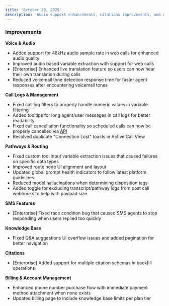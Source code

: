 ```yaml
---
title: 'October 20, 2025'
description: 'Audio support enhancements, citations improvements, and other platform updates'
---
```


### Improvements

**Voice & Audio**
- Added support for 48kHz audio sample rate in web calls for enhanced audio quality
- Improved audio based variable extraction with support for web calls
- [Enterprise] Enhanced live translation feature so users can now hear their own translation during calls
- Reduced voicemail tone detection response time for faster agent responses after encountering voicemail tones

**Call Logs & Management**
- Fixed call log filters to properly handle numeric values in variable filtering
- Added tooltips for long agent/user messages in call logs for better readability
- Fixed call cancellation functionality so scheduled calls can now be properly cancelled via [API](/api-v1/post/calls-id-stop)
- Resolved duplicate "Connection Lost" toasts in Active Call View

**Pathways & Routing**
- Fixed custom tool input variable extraction issues that caused failures on specific data types
- Improved route node UI alignment and layout
- Updated global prompt health indicators to follow latest platform guidelines
- Reduced model hallucinations when determining disposition tags
- Added toggle for excluding transcript/pathway logs from post call webhooks to help with payload size

**SMS Features**
- [Enterprise] Fixed race condition bug that caused SMS agents to stop responding when users replied too quickly

**Knowledge Base**
- Fixed Q&A suggestions UI overflow issues and added pagination for better navigation

**Citations**
- [Enterprise] Added support for multiple citation schemas in backfill operations

**Billing & Account Management**
- Enhanced phone number purchase flow with immediate payment method attachment when none exists
- Updated billing page to include knowledge base limits per plan tier